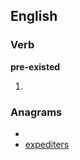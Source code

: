 ==English==

===Verb===
'''pre-existed'''

# {{past of|[[pre-exist]]}}

===Anagrams===
* {{alphagram|deeeiprstx}}
* [[expediters#English|expediters]]